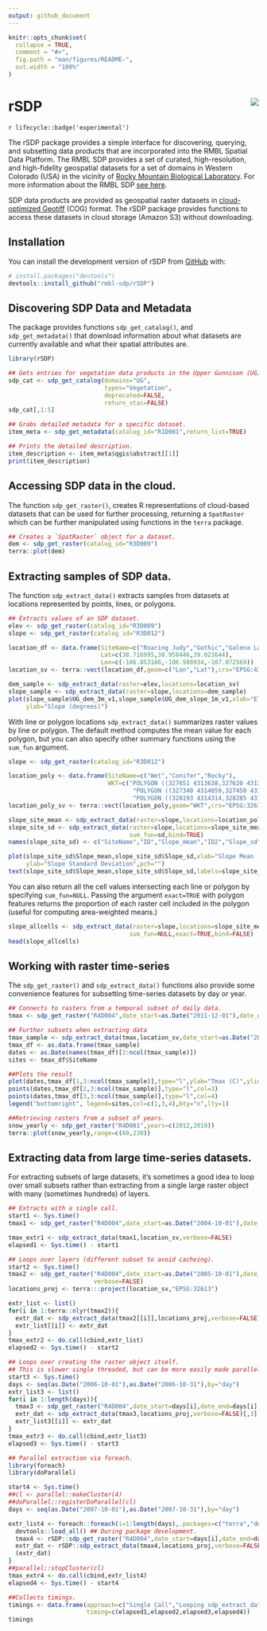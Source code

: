 ```yaml
---
output: github_document
---
```


<!-- README.md is generated from README.Rmd. Please edit that file -->

```r
knitr::opts_chunk$set(
  collapse = TRUE,
  comment = "#>",
  fig.path = "man/figures/README-",
  out.width = "100%"
)
```

# rSDP <img src="man/figures/logo.png" align="right" />

<!-- badges: start -->
`r lifecycle::badge('experimental')`
<!-- badges: end -->

The rSDP package provides a simple interface for discovering, querying, and subsetting data products that are incorporated into the RMBL Spatial Data Platform. The RMBL SDP provides a set of curated, high-resolution, and high-fidelity geospatial datasets for a set of domains in Western Colorado (USA) in the vicinity of [Rocky Mountain Biological Laboratory](https://rmbl.org). For more information about the RMBL SDP [see here](https://www.rmbl.org/scientists/resources/spatial-data-platform/).

SDP data products are provided as geospatial raster datasets in [cloud-optimized Geotiff]() (COG) format. The rSDP package provides functions to access these datasets in cloud storage (Amazon S3) without downloading.

## Installation

You can install the development version of rSDP from [GitHub](https://github.com/) with:

``` r
# install.packages("devtools")
devtools::install_github("rmbl-sdp/rSDP")
```

## Discovering SDP Data and Metadata

The package provides functions `sdp_get_catalog()`, and `sdp_get_metadata()` that download information about what datasets are currently available and what their spatial attributes are.

```r
library(rSDP)

## Gets entries for vegetation data products in the Upper Gunnison (UG) domain.
sdp_cat <- sdp_get_catalog(domains="UG", 
                           types="Vegetation",
                           deprecated=FALSE,
                           return_stac=FALSE)
sdp_cat[,1:5]
```

```r
## Grabs detailed metadata for a specific dataset.
item_meta <- sdp_get_metadata(catalog_id="R1D001",return_list=TRUE)

## Prints the detailed description.
item_description <- item_meta$qgis$abstract[[1]]
print(item_description)
```
## Accessing SDP data in the cloud.

The function `sdp_get_raster()`, creates R representations of cloud-based datasets that can be used for further processing, returning a `SpatRaster` which can be further manipulated using functions in the `terra` package.

```r
## Creates a `SpatRaster` object for a dataset.
dem <- sdp_get_raster(catalog_id="R3D009")
terra::plot(dem)
```
## Extracting samples of SDP data.

The function `sdp_extract_data()` extracts samples from datasets at locations represented by points, lines, or polygons.
```r
## Extracts values of an SDP dataset.
elev <- sdp_get_raster(catalog_id="R3D009")
slope <- sdp_get_raster(catalog_id="R3D012")

location_df <- data.frame(SiteName=c("Roaring Judy","Gothic","Galena Lake"),
                          Lat=c(38.716995,38.958446,39.021644),
                          Lon=c(-106.853186,-106.988934,-107.072569))
location_sv <- terra::vect(location_df,geom=c("Lon","Lat"),crs="EPSG:4327")

dem_sample <- sdp_extract_data(raster=elev,locations=location_sv)
slope_sample <- sdp_extract_data(raster=slope,locations=dem_sample)
plot(slope_sample$UG_dem_3m_v1,slope_sample$UG_dem_slope_1m_v1,xlab="Elevation (m).",
     ylab="Slope (degrees)")
```

With line or polygon locations `sdp_extract_data()` summarizes raster values by line or polygon. The default method computes the mean value for each polygon, but you can also specify other summary functions using the `sum_fun` argument. 

```r
slope <- sdp_get_raster(catalog_id="R3D012")

location_poly <- data.frame(SiteName=c("Wet","Conifer","Rocky"),
                            WKT=c("POLYGON ((327651 4313638,327620 4313727,327693 4313759, 327651 4313638))",
                                   "POLYGON ((327340 4314059,327450 4314026,327418 4313970,327340 4314059))",
                                   "POLYGON ((328193 4314314,328285 4314274,328244 4314223, 328193 4314314))"))
location_poly_sv <- terra::vect(location_poly,geom="WKT",crs="EPSG:32613")

slope_site_mean <- sdp_extract_data(raster=slope,locations=location_poly_sv)
slope_site_sd <- sdp_extract_data(raster=slope,locations=slope_site_mean,
                                  sum_fun=sd,bind=TRUE)
names(slope_site_sd) <- c("SiteName","ID","Slope_mean","ID2","Slope_sd")

plot(slope_site_sd$Slope_mean,slope_site_sd$Slope_sd,xlab="Slope Mean (deg.)",
     ylab="Slope Standard Deviation",pch="")
text(slope_site_sd$Slope_mean,slope_site_sd$Slope_sd,labels=slope_site_sd$SiteName)
```
You can also return all the cell values intersecting each line or polygon by specifying `sum_fun=NULL`. Passing the argument `exact=TRUE` with polygon features returns the proportion of each raster cell included in the polygon (useful for computing area-weighted means.)

```r
slope_allcells <- sdp_extract_data(raster=slope,locations=slope_site_mean,
                                  sum_fun=NULL,exact=TRUE,bind=FALSE)
head(slope_allcells)
```

## Working with raster time-series

The `sdp_get_raster()` and `sdp_extract_data()` functions also provide some convenience features for subsetting time-series datasets by day or year.

```r
## Connects to rasters from a temporal subset of daily data.
tmax <- sdp_get_raster("R4D004",date_start=as.Date("2011-12-01"),date_end=as.Date("2011-12-30"))

## Further subsets when extracting data
tmax_sample <- sdp_extract_data(tmax,location_sv,date_start=as.Date("2011-12-01"),date_end=as.Date("2011-12-20"))
tmax_df <- as.data.frame(tmax_sample)
dates <- as.Date(names(tmax_df)[3:ncol(tmax_sample)])
sites <- tmax_df$SiteName

##Plots the result
plot(dates,tmax_df[1,3:ncol(tmax_sample)],type="l",ylab="Tmax (C)",ylim=c(-15,7))
points(dates,tmax_df[2,3:ncol(tmax_sample)],type="l",col=3)
points(dates,tmax_df[3,3:ncol(tmax_sample)],type="l",col=4)
legend("bottomright", legend=sites,col=c(1,3,4),bty="n",lty=1)

##Retrieving rasters from a subset of years.
snow_yearly <- sdp_get_raster("R4D001",years=c(2012,2019))
terra::plot(snow_yearly,range=c(60,230))
```

## Extracting data from large time-series datasets.

For extracting subsets of large datasets, it's sometimes a good idea to loop over small subsets rather than extracting from a single large raster object with many (sometimes hundreds) of layers.

```r
## Extracts with a single call.
start1 <- Sys.time()
tmax1 <- sdp_get_raster("R4D004",date_start=as.Date("2004-10-01"),date_end=as.Date("2004-10-31"))

tmax_extr1 <- sdp_extract_data(tmax1,location_sv,verbose=FALSE)
elapsed1 <- Sys.time() - start1

## Loops over layers (different subset to avoid cacheing).
start2 <- Sys.time()
tmax2 <- sdp_get_raster("R4D004",date_start=as.Date("2005-10-01"),date_end=as.Date("2005-10-31"),
                        verbose=FALSE)
locations_proj <- terra:::project(location_sv,"EPSG:32613")

extr_list <- list()
for(i in 1:terra::nlyr(tmax2)){
  extr_dat <- sdp_extract_data(tmax2[[i]],locations_proj,verbose=FALSE)[,3]
  extr_list[[i]] <- extr_dat
}
tmax_extr2 <- do.call(cbind,extr_list)
elapsed2 <- Sys.time() - start2

## Loops over creating the raster object itself. 
## This is slower single threaded, but can be more easily made parallel.
start3 <- Sys.time()
days <- seq(as.Date("2006-10-01"),as.Date("2006-10-31"),by="day")
extr_list3 <- list()
for(i in 1:length(days)){
  tmax3 <- sdp_get_raster("R4D004",date_start=days[i],date_end=days[i],verbose=FALSE)
  extr_dat <- sdp_extract_data(tmax3,locations_proj,verbose=FALSE)[,3]
  extr_list3[[i]] <- extr_dat
}
tmax_extr3 <- do.call(cbind,extr_list3)
elapsed3 <- Sys.time() - start3

## Parallel extraction via foreach.
library(foreach)
library(doParallel)

start4 <- Sys.time()
##cl <- parallel::makeCluster(4)
##doParallel::registerDoParallel(cl)
days <- seq(as.Date("2007-10-01"),as.Date("2007-10-31"),by="day")

extr_list4 <- foreach::foreach(i=1:length(days),.packages=c("terra","devtools")) %do% {
  devtools::load_all() ## During package development.
  tmax4 <- rSDP::sdp_get_raster("R4D004",date_start=days[i],date_end=days[i],verbose=FALSE)
  extr_dat <- rSDP::sdp_extract_data(tmax4,locations_proj,verbose=FALSE)[,3]
  (extr_dat)
}
##parallel::stopCluster(cl)
tmax_extr4 <- do.call(cbind,extr_list4)
elapsed4 <- Sys.time() - start4

##Collects timings.
timings <- data.frame(approach=c("Single Call","Looping sdp_extract_data()","Looping over sdp_get_raster()","Foreach"),
                      timing=c(elapsed1,elapsed2,elapsed3,elapsed4))
timings
```
